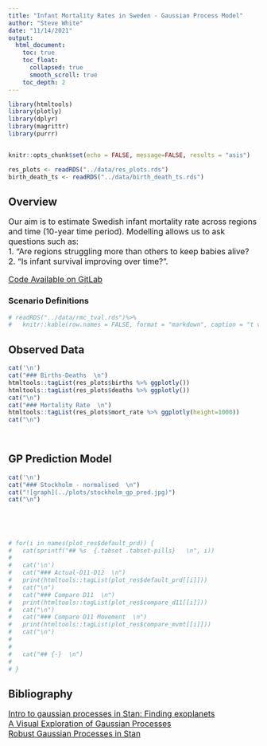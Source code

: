 ```yaml
---
title: "Infant Mortality Rates in Sweden - Gaussian Process Model"
author: "Steve White"
date: "11/14/2021"
output: 
  html_document:
    toc: true
    toc_float:
      collapsed: true
      smooth_scroll: true
    toc_depth: 2
---
```



<style type="text/css">
  p,ul,li{
  font-size: 12pt;
}
</style>

```r
library(htmltools)
library(plotly)
library(dplyr)
library(magrittr)
library(purrr)


knitr::opts_chunk$set(echo = FALSE, message=FALSE, results = "asis")

res_plots <- readRDS("../data/res_plots.rds")
birth_death_ts <- readRDS("../data/birth_death_ts.rds")

```

## Overview  

Our aim is to estimate Swedish infant mortality rate across regions and time (10-year time period). Modelling allows us to ask questions such as:  
1. “Are regions struggling more than others to keep babies alive?  
2. “Is infant survival improving over time?”.  


[Code Available on GitLab](https://gitlabstats-prd/StatsMethods/bayesian-cop/projects/sweden_infant_mortality)  

### Scenario Definitions  





```r
# readRDS("../data/rmc_tval.rds")%>%
#   knitr::kable(row.names = FALSE, format = "markdown", caption = "t values for AO2021.3", digits = 2)

```
 
 


## Observed Data  {.tabset .tabset-pills}  

```r

cat('\n')
cat("### Births-Deaths  \n")
htmltools::tagList(res_plots$births %>% ggplotly())
htmltools::tagList(res_plots$deaths %>% ggplotly())
cat("\n")
cat("### Mortality Rate  \n")
htmltools::tagList(res_plots$mort_rate %>% ggplotly(height=1000))
cat("\n")

  
```

## {-}

## GP Prediction Model  {.tabset .tabset-pills}  

```r

cat('\n')
cat("### Stockholm - normalised  \n")
cat("![graph](../plots/stockholm_gp_pred.jpg)")
cat("\n")


  
```

## {-}

```r
# for(i in names(plot_res$default_prd)) {
#   cat(sprintf("## %s  {.tabset .tabset-pills}   \n", i))
# 
#   cat('\n')
#   cat("### Actual-D11-D12  \n")
#   print(htmltools::tagList(plot_res$default_prd[[i]]))
#   cat("\n")
#   cat("### Compare D11  \n")
#   print(htmltools::tagList(plot_res$compare_d11[[i]]))
#   cat("\n")
#   cat("### Compare D11 Movement  \n")
#   print(htmltools::tagList(plot_res$compare_mvmt[[i]]))
#   cat("\n")
# 
# 
#   cat("## {-}  \n")
# 
# }

```

## Bibliography
[Intro to gaussian processes in Stan: Finding exoplanets](https://www.youtube.com/watch?v=132s2B-mzBg)  
[A Visual Exploration of Gaussian Processes](https://distill.pub/2019/visual-exploration-gaussian-processes/)  
[Robust Gaussian Processes in Stan](https://betanalpha.github.io/assets/case_studies/gp_part1/part1.html)  

